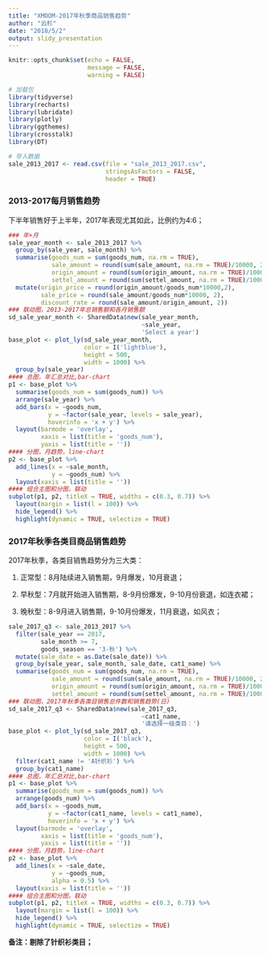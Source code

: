 ```yaml
---
title: "XMOOM-2017年秋季商品销售趋势"
author: "云杉"
date: "2018/5/2"
output: slidy_presentation
---
```


```r
knitr::opts_chunk$set(echo = FALSE, 
                      message = FALSE, 
                      warning = FALSE)
```

```r
# 加载包
library(tidyverse)
library(recharts)
library(lubridate)
library(plotly)
library(ggthemes)
library(crosstalk)
library(DT)
```

```r
# 导入数据
sale_2013_2017 <- read.csv(file = "sale_2013_2017.csv",
                           stringsAsFactors = FALSE,
                           header = TRUE)
```


### 2013-2017每月销售趋势

下半年销售好于上半年，2017年表现尤其如此，比例约为4:6；

```r
### 年+月
sale_year_month <- sale_2013_2017 %>% 
  group_by(sale_year, sale_month) %>% 
  summarise(goods_num = sum(goods_num, na.rm = TRUE), 
            sale_amount = round(sum(sale_amount, na.rm = TRUE)/10000, 2), 
            origin_amount = round(sum(origin_amount, na.rm = TRUE)/10000, 2), 
            settel_amount = round(sum(settel_amount, na.rm = TRUE)/10000, 2)) %>% 
  mutate(origin_price = round(origin_amount/goods_num*10000,2), 
         sale_price = round(sale_amount/goods_num*10000, 2),
         discount_rate = round(sale_amount/origin_amount, 2))
### 联动图，2013-2017年总销售额和各月销售额
sd_sale_year_month <- SharedData$new(sale_year_month, 
                                     ~sale_year, 
                                     'Select a year')
base_plot <- plot_ly(sd_sale_year_month, 
                     color = I('lightblue'), 
                     height = 500, 
                     width = 1000) %>% 
  group_by(sale_year)
#### 总图，年汇总对比,bar-chart
p1 <- base_plot %>% 
  summarise(goods_num = sum(goods_num)) %>% 
  arrange(sale_year) %>% 
  add_bars(x = ~goods_num, 
           y = ~factor(sale_year, levels = sale_year), 
           hoverinfo = 'x + y') %>% 
  layout(barmode = 'overlay', 
         xaxis = list(title = 'goods_num'), 
         yaxis = list(title = ''))
#### 分图，月趋势，line-chart
p2 <- base_plot %>% 
  add_lines(x = ~sale_month, 
            y = ~goods_num) %>% 
  layout(xaxis = list(title = ''))
#### 组合主图和分图，联动
subplot(p1, p2, titleX = TRUE, widths = c(0.3, 0.7)) %>% 
  layout(margin = list(l = 100)) %>% 
  hide_legend() %>% 
  highlight(dynamic = TRUE, selectize = TRUE)
```


### 2017年秋季各类目商品销售趋势

2017年秋季，各类目销售趋势分为三大类：

1. 正常型：8月陆续进入销售期，9月爆发，10月衰退；

2. 早秋型：7月就开始进入销售期，8-9月份爆发，9-10月份衰退，如连衣裙；

3. 晚秋型：8-9月进入销售期，9-10月份爆发，11月衰退，如风衣；


```r
sale_2017_q3 <- sale_2013_2017 %>% 
  filter(sale_year == 2017, 
         sale_month >= 7, 
         goods_season == '3-秋') %>% 
  mutate(sale_date = as.Date(sale_date)) %>% 
  group_by(sale_year, sale_month, sale_date, cat1_name) %>% 
  summarise(goods_num = sum(goods_num, na.rm = TRUE), 
            sale_amount = round(sum(sale_amount, na.rm = TRUE)/10000, 2), 
            origin_amount = round(sum(origin_amount, na.rm = TRUE)/10000, 2), 
            settel_amount = round(sum(settel_amount, na.rm = TRUE)/10000, 2))
### 联动图，2017年秋季各类目销售总件数和销售趋势(日)
sd_sale_2017_q3 <- SharedData$new(sale_2017_q3, 
                                     ~cat1_name, 
                                     '请选择一级类目：')
base_plot <- plot_ly(sd_sale_2017_q3, 
                     color = I('black'), 
                     height = 500, 
                     width = 1000) %>% 
  filter(cat1_name != 'A针织衫') %>% 
  group_by(cat1_name)
#### 总图，年汇总对比,bar-chart
p1 <- base_plot %>% 
  summarise(goods_num = sum(goods_num)) %>% 
  arrange(goods_num) %>% 
  add_bars(x = ~goods_num, 
           y = ~factor(cat1_name, levels = cat1_name), 
           hoverinfo = 'x + y') %>% 
  layout(barmode = 'overlay', 
         xaxis = list(title = 'goods_num'), 
         yaxis = list(title = ''))
#### 分图，月趋势，line-chart
p2 <- base_plot %>% 
  add_lines(x = ~sale_date, 
            y = ~goods_num, 
            alpha = 0.5) %>% 
  layout(xaxis = list(title = ''))
#### 组合主图和分图，联动
subplot(p1, p2, titleX = TRUE, widths = c(0.3, 0.7)) %>% 
  layout(margin = list(l = 100)) %>% 
  hide_legend() %>% 
  highlight(dynamic = TRUE, selectize = TRUE)
```


**备注：剔除了针织衫类目；**



